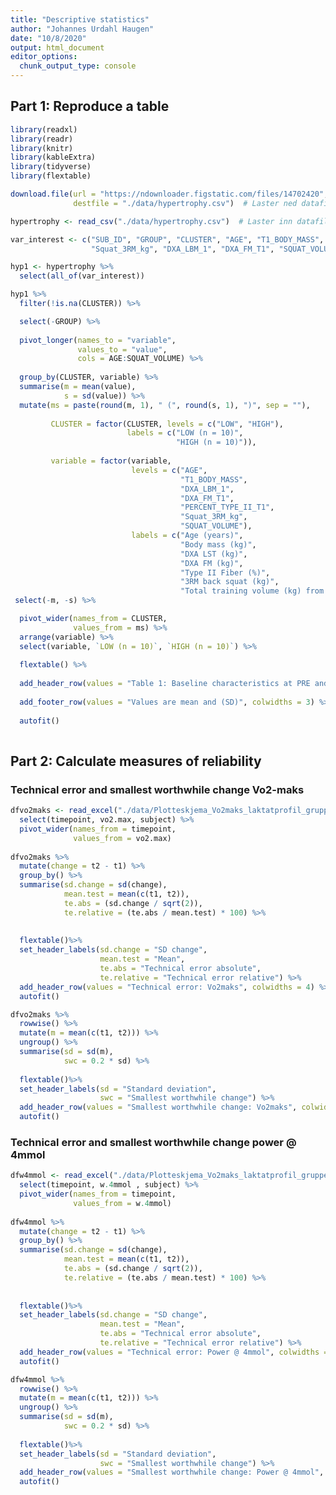 ```yaml
---
title: "Descriptive statistics"
author: "Johannes Urdahl Haugen"
date: "10/8/2020"
output: html_document
editor_options: 
  chunk_output_type: console
---
```

## Part 1: Reproduce a table
```r
library(readxl)
library(readr)
library(knitr)
library(kableExtra)
library(tidyverse)
library(flextable)
```

```r
download.file(url = "https://ndownloader.figstatic.com/files/14702420", 
              destfile = "./data/hypertrophy.csv")  # Laster ned datafilen.

hypertrophy <- read_csv("./data/hypertrophy.csv")  # Laster inn datafilen og kobler den til objektet hypertrophy.

var_interest <- c("SUB_ID", "GROUP", "CLUSTER", "AGE", "T1_BODY_MASS", "PERCENT_TYPE_II_T1", 
                  "Squat_3RM_kg", "DXA_LBM_1", "DXA_FM_T1", "SQUAT_VOLUME")

hyp1 <- hypertrophy %>%
  select(all_of(var_interest))


```

```r
hyp1 %>%
  filter(!is.na(CLUSTER)) %>%

  select(-GROUP) %>%
  
  pivot_longer(names_to = "variable", 
               values_to = "value", 
               cols = AGE:SQUAT_VOLUME) %>%
  
  group_by(CLUSTER, variable) %>%
  summarise(m = mean(value), 
            s = sd(value)) %>% 
  mutate(ms = paste(round(m, 1), " (", round(s, 1), ")", sep = ""),
         
         CLUSTER = factor(CLUSTER, levels = c("LOW", "HIGH"), 
                          labels = c("LOW (n = 10)", 
                                     "HIGH (n = 10)")),
         
         variable = factor(variable, 
                           levels = c("AGE", 
                                      "T1_BODY_MASS", 
                                      "DXA_LBM_1", 
                                      "DXA_FM_T1", 
                                      "PERCENT_TYPE_II_T1", 
                                      "Squat_3RM_kg", 
                                      "SQUAT_VOLUME"), 
                           labels = c("Age (years)", 
                                      "Body mass (kg)", 
                                      "DXA LST (kg)", 
                                      "DXA FM (kg)", 
                                      "Type II Fiber (%)", 
                                      "3RM back squat (kg)", 
                                      "Total training volume (kg) from weeks 1 to 6"))) %>%
 select(-m, -s) %>%

  pivot_wider(names_from = CLUSTER, 
              values_from = ms) %>%
  arrange(variable) %>%
  select(variable, `LOW (n = 10)`, `HIGH (n = 10)`) %>%
  
  flextable() %>%
  
  add_header_row(values = "Table 1: Baseline characteristics at PRE and back squat training volume between clusters.", colwidths = 3) %>%
  
  add_footer_row(values = "Values are mean and (SD)", colwidths = 3) %>%
  
  autofit()
  
```

## Part 2: Calculate measures of reliability
### Technical error and smallest worthwhile change Vo2-maks
```r
dfvo2maks <- read_excel("./data/Plotteskjema_Vo2maks_laktatprofil_gruppe1.xlsx") %>%
  select(timepoint, vo2.max, subject) %>%
  pivot_wider(names_from = timepoint,
              values_from = vo2.max) 
  
dfvo2maks %>%
  mutate(change = t2 - t1) %>%
  group_by() %>%
  summarise(sd.change = sd(change), 
            mean.test = mean(c(t1, t2)), 
            te.abs = (sd.change / sqrt(2)), 
            te.relative = (te.abs / mean.test) * 100) %>%
  
  
  flextable()%>%
  set_header_labels(sd.change = "SD change",
                    mean.test = "Mean", 
                    te.abs = "Technical error absolute",
                    te.relative = "Technical error relative") %>%
  add_header_row(values = "Technical error: Vo2maks", colwidths = 4) %>%
  autofit()

```

```r

dfvo2maks %>%
  rowwise() %>%
  mutate(m = mean(c(t1, t2))) %>%
  ungroup() %>%
  summarise(sd = sd(m), 
            swc = 0.2 * sd) %>%
  
  flextable()%>%
  set_header_labels(sd = "Standard deviation",
                    swc = "Smallest worthwhile change") %>%
  add_header_row(values = "Smallest worthwhile change: Vo2maks", colwidths = 2) %>%
  autofit()

```

### Technical error and smallest worthwhile change power @ 4mmol
```r

dfw4mmol <- read_excel("./data/Plotteskjema_Vo2maks_laktatprofil_gruppe1.xlsx") %>%
  select(timepoint, w.4mmol , subject) %>%
  pivot_wider(names_from = timepoint,
              values_from = w.4mmol) 
  
dfw4mmol %>%
  mutate(change = t2 - t1) %>%
  group_by() %>%
  summarise(sd.change = sd(change), 
            mean.test = mean(c(t1, t2)), 
            te.abs = (sd.change / sqrt(2)), 
            te.relative = (te.abs / mean.test) * 100) %>%
  
  
  flextable()%>%
  set_header_labels(sd.change = "SD change",
                    mean.test = "Mean", 
                    te.abs = "Technical error absolute",
                    te.relative = "Technical error relative") %>%
  add_header_row(values = "Technical error: Power @ 4mmol", colwidths = 4) %>%
  autofit()

```

```r

dfw4mmol %>%
  rowwise() %>%
  mutate(m = mean(c(t1, t2))) %>%
  ungroup() %>%
  summarise(sd = sd(m), 
            swc = 0.2 * sd) %>%
  
  flextable()%>%
  set_header_labels(sd = "Standard deviation",
                    swc = "Smallest worthwhile change") %>%
  add_header_row(values = "Smallest worthwhile change: Power @ 4mmol", colwidths = 2) %>%
  autofit()

```

